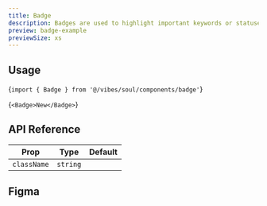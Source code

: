 ```yaml
---
title: Badge
description: Badges are used to highlight important keywords or statuses.
preview: badge-example
previewSize: xs
---
```


## Usage

<CodeBlock lang="bash">{`import { Badge } from '@/vibes/soul/components/badge'`}</CodeBlock>

<CodeBlock lang="bash">{`<Badge>New</Badge>`}</CodeBlock>

## API Reference

| Prop                                                                                       | Type                                                                           | Default      |
| ------------------------------------------------------------------------------------------ | ------------------------------------------------------------------------------ | ------------ |
| `className`                                                                                | `string`                                                                       |              |

## Figma

<Figma url="https://www.figma.com/design/kgCf8OkDCe90wBSKNNqueL/Soul-Vibe?node-id=2297-42917&t=dbm9GtAtS2A3vy2g-4" />
